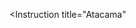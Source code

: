 <Instruction
  title="Atacama"
>
  <Step
    text="¡Aplicalo vos mismo sobre chapas, terrazas y muros! Producto listo para usar. Aplicar con rodillo de lana sintética y/o pinceleta tantas manos hasta lograr el consumo mínimo recomendado que es de 1 lt por m2. Esto puede variar entre 2-4 manos. También puede utilizarse equipos tipo Airless."
    image="/images/instructions/atacama/step-1.jpg"
  />
  <Step
    text="Preparación de la superficie:  Independientemente del substrato en cuestión, siempre las superficies a tratar deben estar secas, libres de polvo, sin zonas flojas, rajaduras, grasitudes, hongos, óxido. De ser necesario eliminarlas y/o limpiarlas completamente valiéndose de cepillo de alambre o cerda dura, espátulas o hidro lavadoras, tal que se elimine toda suciedad o restos de materiales preexistentes, asegurarse de no dejar residuos de productos utilizados para la limpieza y quede perfectamente seca."
    image="/images/instructions/atacama/step-2.jpg"
  />
  <Step
    text="Chapa Galvanizada Nueva: Limpiar la superficie con vinagre de alcohol hasta que la misma se oscurezca o bien podría usarse directamente un desoxidante fosfatizante. En ambos casos, enjuagar y dejar secar bien. Recubrir luego con Escudo Solar ATACAMA."
    image="/images/instructions/atacama/step-3.jpg"
  />
  <Step
    text="Chapa Galvanizada Viejas o Sin Óxido: Tratar con desoxidante fosfatizante a modo de desengrasar la superficie y proveer un adecuado mordiente al substrato. Si existiese presencia de óxido, tratar previamente las áreas afectadas con un convertidor de óxido. Si hubiese algún tipo de orificios, fisuras, imperfecciónes en tornillos, etc., aplicar selladores o darle el tratamiento específico para ello. Luego recubrir con Escudo Solar ATACAMA."
    image="/images/instructions/atacama/step-4.jpg"
  />
  <Step
    text="Hormigón o sustratos cementicios: Deben estar perfectamente curados, por al menos 30 días. El mismo debe ser imprimado previamente. Esta operación puede realizarse con el mismo producto ATACAMA con un agregado de 10 a 15% de agua, mezclar bien y aplicar. Una vez seco, aplicar el material puro. Si la superficie presenta grietas o fisuras deberán ser tratadas adecuadamente antes de colocar el producto."
    image="/images/instructions/atacama/step-5.jpg"
  />
  <Step
    text="Membranas Asfálticas y/o aluminizadas: Limpiar adecuadamente, enjuagar y dejar secar. Aplicar producto puro."
    image="/images/instructions/atacama/step-6.jpg"
  />
  <Step
    text="Sustratos ya impermeabilizados con una membrana acrílica común: Asegurarse la misma no presente partes flojas, ampollas, hongos, algas u otro tipo de elementos ajenos que puedan afectar la adhesión del escudo térmico. Para hongos/algas se puede utilizar una solución de Hipoclorito de Sodio: una parte de ésta diluida con 4 partes de agua. Enjuagar cuidadosamente, dejar secar. (Se recomienda utilizar guantes de látex y máscara de protección facial)."
    image="/images/instructions/atacama/step-7.jpg"
  />
</Instruction>